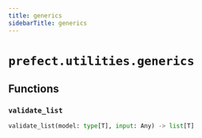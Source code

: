```yaml
---
title: generics
sidebarTitle: generics
---
```


# `prefect.utilities.generics`

## Functions

### `validate_list` <sup><a href="https://github.com/prefecthq/prefect/blob/main/src/prefect/utilities/generics.py#L17" target="_blank"><Icon icon="github" style="width: 14px; height: 14px;" /></a></sup>

```python
validate_list(model: type[T], input: Any) -> list[T]
```
